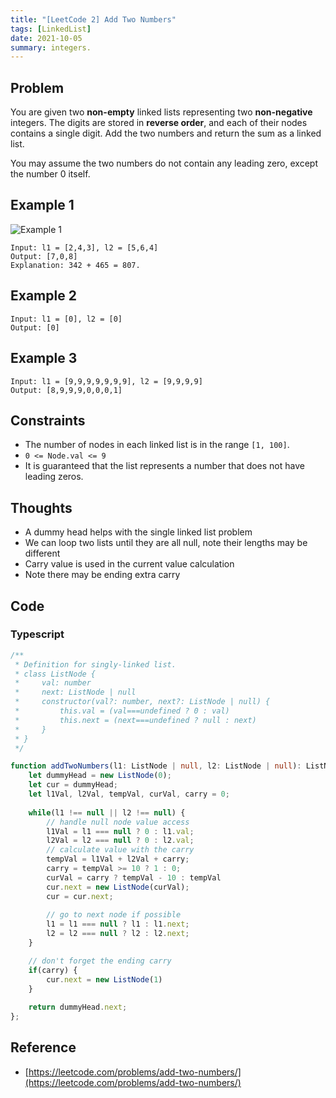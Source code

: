 ```yaml
---
title: "[LeetCode 2] Add Two Numbers"
tags: [LinkedList]
date: 2021-10-05
summary: integers.
---
```


## Problem

You are given two **non-empty** linked lists representing two **non-negative**
integers. The digits are stored in **reverse order**, and each of their nodes
contains a single digit. Add the two numbers and return the sum as a linked
list.

You may assume the two numbers do not contain any leading zero, except the
number 0 itself.

## Example 1

![Example 1](/../../assets/addtwonumber1.jpg)

```shell
Input: l1 = [2,4,3], l2 = [5,6,4]
Output: [7,0,8]
Explanation: 342 + 465 = 807.
```

## Example 2

```shell
Input: l1 = [0], l2 = [0]
Output: [0]
```

## Example 3

```shell
Input: l1 = [9,9,9,9,9,9,9], l2 = [9,9,9,9]
Output: [8,9,9,9,0,0,0,1]
```

## Constraints

- The number of nodes in each linked list is in the range `[1, 100]`.
- `0 <= Node.val <= 9`
- It is guaranteed that the list represents a number that does not have leading
  zeros.

## Thoughts

- A dummy head helps with the single linked list problem
- We can loop two lists until they are all null, note their lengths may be different
- Carry value is used in the current value calculation
- Note there may be ending extra carry

## Code

### Typescript

```typescript
/**
 * Definition for singly-linked list.
 * class ListNode {
 *     val: number
 *     next: ListNode | null
 *     constructor(val?: number, next?: ListNode | null) {
 *         this.val = (val===undefined ? 0 : val)
 *         this.next = (next===undefined ? null : next)
 *     }
 * }
 */

function addTwoNumbers(l1: ListNode | null, l2: ListNode | null): ListNode | null {
    let dummyHead = new ListNode(0);
    let cur = dummyHead;
    let l1Val, l2Val, tempVal, curVal, carry = 0;
    
    while(l1 !== null || l2 !== null) {    
        // handle null node value access
        l1Val = l1 === null ? 0 : l1.val;
        l2Val = l2 === null ? 0 : l2.val;
        // calculate value with the carry
        tempVal = l1Val + l2Val + carry;
        carry = tempVal >= 10 ? 1 : 0;
        curVal = carry ? tempVal - 10 : tempVal
        cur.next = new ListNode(curVal);
        cur = cur.next;
        
        // go to next node if possible
        l1 = l1 === null ? l1 : l1.next;
        l2 = l2 === null ? l2 : l2.next;
    }

    // don't forget the ending carry
    if(carry) {
        cur.next = new ListNode(1)
    }
    
    return dummyHead.next;
};
```

## Reference

- [https://leetcode.com/problems/add-two-numbers/](https://leetcode.com/problems/add-two-numbers/)
